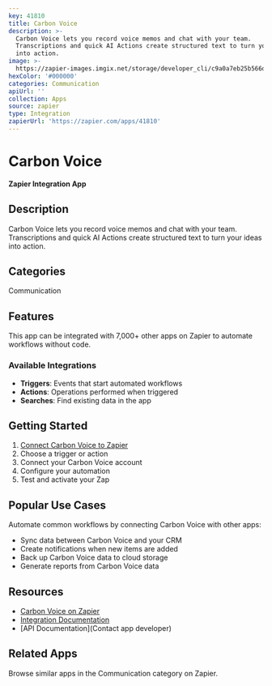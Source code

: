 ```yaml
---
key: 41810
title: Carbon Voice
description: >-
  Carbon Voice lets you record voice memos and chat with your team.
  Transcriptions and quick AI Actions create structured text to turn your ideas
  into action.
image: >-
  https://zapier-images.imgix.net/storage/developer_cli/c9a0a7eb25b566dd740fc441a6fec29f.png?auto=format%2Ccompress&ixlib=python-3.0.0&q=50
hexColor: '#000000'
categories: Communication
apiUrl: ''
collection: Apps
source: zapier
type: Integration
zapierUrl: 'https://zapier.com/apps/41810'
---
```

# Carbon Voice

**Zapier Integration App**

## Description

Carbon Voice lets you record voice memos and chat with your team. Transcriptions and quick AI Actions create structured text to turn your ideas into action.

## Categories

Communication

## Features

This app can be integrated with 7,000+ other apps on Zapier to automate workflows without code.

### Available Integrations

- **Triggers**: Events that start automated workflows
- **Actions**: Operations performed when triggered
- **Searches**: Find existing data in the app

## Getting Started

1. [Connect Carbon Voice to Zapier](https://zapier.com/apps/41810)
2. Choose a trigger or action
3. Connect your Carbon Voice account
4. Configure your automation
5. Test and activate your Zap

## Popular Use Cases

Automate common workflows by connecting Carbon Voice with other apps:

- Sync data between Carbon Voice and your CRM
- Create notifications when new items are added
- Back up Carbon Voice data to cloud storage
- Generate reports from Carbon Voice data

## Resources

- [Carbon Voice on Zapier](https://zapier.com/apps/41810)
- [Integration Documentation](https://zapier.com/apps/41810/integrations)
- [API Documentation](Contact app developer)

## Related Apps

Browse similar apps in the Communication category on Zapier.
